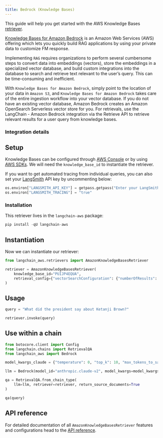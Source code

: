 ```yaml
---
title: Bedrock (Knowledge Bases)
---
```


This guide will help you get started with the AWS Knowledge Bases [retriever](/oss/langchain/retrieval).

[Knowledge Bases for Amazon Bedrock](https://aws.amazon.com/bedrock/knowledge-bases/) is an Amazon Web Services (AWS) offering which lets you quickly build RAG applications by using your private data to customize FM response.

Implementing `RAG` requires organizations to perform several cumbersome steps to convert data into embeddings (vectors), store the embeddings in a specialized vector database, and build custom integrations into the database to search and retrieve text relevant to the user’s query. This can be time-consuming and inefficient.

With `Knowledge Bases for Amazon Bedrock`, simply point to the location of your data in `Amazon S3`, and `Knowledge Bases for Amazon Bedrock` takes care of the entire ingestion workflow into your vector database. If you do not have an existing vector database, Amazon Bedrock creates an Amazon OpenSearch Serverless vector store for you. For retrievals, use the LangChain - Amazon Bedrock integration via the Retrieve API to retrieve relevant results for a user query from knowledge bases.

### Integration details

<ItemTable category="document_retrievers" item="AmazonKnowledgeBasesRetriever" />

## Setup

Knowledge Bases can be configured through [AWS Console](https://aws.amazon.com/console/) or by using [AWS SDKs](https://aws.amazon.com/developer/tools/). We will need the `knowledge_base_id` to instantiate the retriever.

If you want to get automated tracing from individual queries, you can also set your [LangSmith](https://docs.smith.langchain.com/) API key by uncommenting below:

```python
os.environ["LANGSMITH_API_KEY"] = getpass.getpass("Enter your LangSmith API key: ")
os.environ["LANGSMITH_TRACING"] = "true"
```

### Installation

This retriever lives in the `langchain-aws` package:

```python
pip install -qU langchain-aws
```

## Instantiation

Now we can instantiate our retriever:

```python
from langchain_aws.retrievers import AmazonKnowledgeBasesRetriever

retriever = AmazonKnowledgeBasesRetriever(
    knowledge_base_id="PUIJP4EQUA",
    retrieval_config={"vectorSearchConfiguration": {"numberOfResults": 4}},
)
```

## Usage

```python
query = "What did the president say about Ketanji Brown?"

retriever.invoke(query)
```

## Use within a chain

```python
from botocore.client import Config
from langchain.chains import RetrievalQA
from langchain_aws import Bedrock

model_kwargs_claude = {"temperature": 0, "top_k": 10, "max_tokens_to_sample": 3000}

llm = Bedrock(model_id="anthropic.claude-v2", model_kwargs=model_kwargs_claude)

qa = RetrievalQA.from_chain_type(
    llm=llm, retriever=retriever, return_source_documents=True
)

qa(query)
```

## API reference

For detailed documentation of all `AmazonKnowledgeBasesRetriever` features and configurations head to the [API reference](https://python.langchain.com/api_reference/aws/retrievers/langchain_aws.retrievers.bedrock.AmazonKnowledgeBasesRetriever.html).
